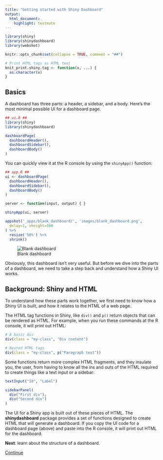 ```yaml
---
title: "Getting started with Shiny Dashboard"
output:
  html_document:
    highlight: textmate
---
```


```r
library(shiny)
library(shinydashboard)
library(webshot)

knitr::opts_chunk$set(collapse = TRUE, comment = "##")

# Print HTML tags as HTML text
knit_print.shiny.tag <- function(x, ...) {
  as.character(x)
}
```

## Basics

A dashboard has three parts: a header, a sidebar, and a body. Here's the most minimal possible UI for a dashboard page.

```r
## ui.R ##
library(shiny)
library(shinydashboard)

dashboardPage(
  dashboardHeader(),
  dashboardSidebar(),
  dashboardBody()
)
```


You can quickly view it at the R console by using the `shinyApp()` function:

```r
## app.R ##
ui <- dashboardPage(
  dashboardHeader(),
  dashboardSidebar(),
  dashboardBody()
)

server <- function(input, output) { }

shinyApp(ui, server)
```

```r
appshot('_apps/blank_dashboard/', 'images/blank_dashboard.png',
  delay=1, vheight=300
) %>%
  resize('50%') %>%
  shrink()
```

![Blank dashboard](images/blank_dashboard.png)

Obviously, this dashboard isn't very useful. But before we dive into the parts of a dashboard, we need to take a step back and understand how a Shiny UI works.


## Background: Shiny and HTML

To understand how these parts work together, we first need to know how a Shiny UI is built, and how it relates to the HTML of a web page.

The HTML tag functions in Shiny, like `div()` and `p()` return objects that can be rendered as HTML. For example, when you run these commands at the R console, it will print out HTML:

```r
# A basic div
div(class = "my-class", "Div content")

# Nested HTML tags
div(class = "my-class", p("Paragraph text"))
```

Some functions return more complex HTML fragments, and they insulate you, the user, from having to know all the ins and outs of the HTML required to create things like a text input or a sidebar:

```r
textInput("Id", "Label")

sidebarPanel(
  div("First div"),
  div("Second div")
)
```

The UI for a Shiny app is built out of these pieces of HTML. The **shinydashboard** package provides a set of functions designed to create HTML that will generate a dashboard. If you copy the UI code for a dashboard page (above) and paste into the R console, it will print out HTML for the dashboard.

**Next**: learn about the structure of a dashboard.

<a class="btn btn-success btn-lg" href="structure.html" role="button">Continue
<span class="glyphicon glyphicon-arrow-right"></span>
</a>
